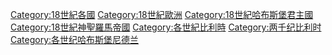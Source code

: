 [[Category:18世紀各國|Category:18世紀各國]]
[[Category:18世紀歐洲|Category:18世紀歐洲]]
[[Category:18世紀哈布斯堡君主國|Category:18世紀哈布斯堡君主國]]
[[Category:18世紀神聖羅馬帝國|Category:18世紀神聖羅馬帝國]]
[[Category:各世紀比利時|Category:各世紀比利時]]
[[Category:两千纪比利时|Category:两千纪比利时]]
[[Category:各世纪哈布斯堡尼德兰|Category:各世纪哈布斯堡尼德兰]]